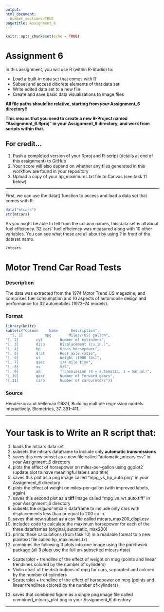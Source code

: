 ```yaml
---
output: 
html_document:
  number_sections=TRUE
pagetitle: Assignment_6
---
```


```r
knitr::opts_chunk$set(echo = TRUE)
```

# **Assignment 6**

In this assignment, you will use R (within R-Studio) to:

+ Load a built-in data set that comes with R
+ Subset and access discrete elements of that data set
+ Write edited data set to a new file
+ Create and save basic data visualizations to image files


**All file paths should be relative, starting from *your* Assignment_6 directory!!**

**This means that you need to create a new R-Project named "Assignment_6.Rproj" in your Assignment_6 directory, and work from scripts within that.**


## **For credit...**

1.  Push a completed version of your Rproj and R-script (details at end of this assignment) to GitHub
2.  Your score will also depend on whether any files generated in this workflow are found in your repository
3.  Upload a copy of your hp_maximums.txt file to Canvas (see task 11 below)

____________


First, we can use the data() function to access and load a data set that comes with R.

```r
data("mtcars")
str(mtcars)
```

As you might be able to tell from the column names, this data set is all about fuel efficiency. 32 cars' fuel efficiency was measured along with 10 other variables. You can see what these are all about by using ? in front of the dataset name.

```r
?mtcars
```

# Motor Trend Car Road Tests

### Description

The data was extracted from the 1974 Motor Trend US magazine, and comprises fuel consumption and 10 aspects of automobile design and performance for 32 automobiles (1973–74 models).

### Format
```r
library(knitr)
kable(c("Column     Name      Description",
  "[, 1]	      mpg     	 Miles/(US) gallon",
"[, 2]	      cyl     	 Number of cylinders",
"[, 3]	      disp     	 Displacement (cu.in.)",
"[, 4]	      hp     	 Gross horsepower",
"[, 5]	      drat     	 Rear axle ratio",
"[, 6]	      wt     	 Weight (1000 lbs)",
"[, 7]	      qsec     	 1/4 mile time",
"[, 8]	      vs     	 V/S",
"[, 9]	      am     	 Transmission (0 = automatic, 1 = manual)",
"[,10]	      gear     	 Number of forward gears",
"[,11]	      carb     	 Number of carburetors"))
```

### Source

Henderson and Velleman (1981), Building multiple regression models interactively. Biometrics, 37, 391–411.

________________


# Your task is to Write an R script that:

1.  loads the mtcars data set
2.  subsets the mtcars dataframe to include only **automatic transmissions**
3.  saves this new subset as a new file called "automatic_mtcars.csv" in *your* Assignment_6 directory
4.  plots the effect of horsepower on miles-per-gallon using ggplot2 (update plot to have meaningful labels and title)
5.  saves this plot as a png image called "mpg_vs_hp_auto.png" in your Assignment_6 directory
6.  plots the effect of weight on miles-per-gallon (with improved labels, again)
7.  saves this second plot as a **tiff** image called "mpg_vs_wt_auto.tiff" in your Assignment_6 directory
8.  subsets the *original* mtcars dataframe to include only cars with displacements less than or equal to 200 cu.in.
9.  saves that new subset as a csv file called mtcars_max200_displ.csv
10. includes code to calculate the maximum horsepower for each of the three dataframes (original, automatic, max200)
11. prints these calculations (from task 10) in a readable format to a new plaintext file called hp_maximums.txt
12. combines the following 3 plots into one image using the *patchwork* package (all 3 plots use the full un-subsetted mtcars data)
  - Scatterplot + trendline of the effect of weight on mpg (points and linear trendlines colored by the number of cylinders)
  - Violin chart of the distributions of mpg for cars, separated and colored by the number of cylinders
  - Scatterplot + trendline of the effect of horsepower on mpg (points and linear trendlines colored by the number of cylinders)
13. saves that combined figure as a single png image file called combined_mtcars_plot.png in your Assignment_6 directory

___

</br></br></br></br></br>
